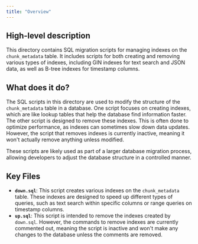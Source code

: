 ```yaml
---
title: "Overview"
---
```


## High-level description
This directory contains SQL migration scripts for managing indexes on the `chunk_metadata` table. It includes scripts for both creating and removing various types of indexes, including GIN indexes for text search and JSON data, as well as B-tree indexes for timestamp columns.

## What does it do?
The SQL scripts in this directory are used to modify the structure of the `chunk_metadata` table in a database. One script focuses on creating indexes, which are like lookup tables that help the database find information faster. The other script is designed to remove these indexes. This is often done to optimize performance, as indexes can sometimes slow down data updates. However, the script that removes indexes is currently inactive, meaning it won't actually remove anything unless modified. 

These scripts are likely used as part of a larger database migration process, allowing developers to adjust the database structure in a controlled manner. 

## Key Files
- **`down.sql`**: This script creates various indexes on the `chunk_metadata` table. These indexes are designed to speed up different types of queries, such as text search within specific columns or range queries on timestamp columns.
- **`up.sql`**: This script is intended to remove the indexes created by `down.sql`. However, the commands to remove indexes are currently commented out, meaning the script is inactive and won't make any changes to the database unless the comments are removed. 
